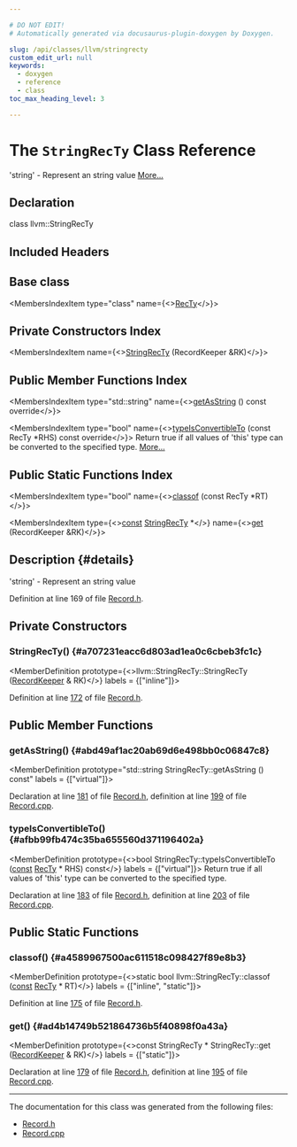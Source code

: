 ```yaml
---

# DO NOT EDIT!
# Automatically generated via docusaurus-plugin-doxygen by Doxygen.

slug: /api/classes/llvm/stringrecty
custom_edit_url: null
keywords:
  - doxygen
  - reference
  - class
toc_max_heading_level: 3

---
```





# The `StringRecTy` Class Reference

<DoxygenPage pluginConfig={pluginConfig}>

&#39;string&#39; - Represent an string value <a href="#details">More...</a>

## Declaration

<CodeBlock>class llvm::StringRecTy</CodeBlock>

## Included Headers

<IncludesList>
<IncludesListItem
  filePath="llvm/TableGen/Record.h"
  permalink="/docs/api/files/include/include/llvm/include/llvm/tablegen/record-h"
  isLocal="true" />
</IncludesList>

## Base class

<MembersIndex>

<MembersIndexItem
  type="class"
  name={<><a href="/docs/api/classes/llvm/recty">RecTy</a></>}>
</MembersIndexItem>

</MembersIndex>

## Private Constructors Index

<MembersIndex>

<MembersIndexItem
  name={<><a href="#a707231eacc6d803ad1ea0c6cbeb3fc1c">StringRecTy</a> (RecordKeeper &amp;RK)</>}>
</MembersIndexItem>

</MembersIndex>

## Public Member Functions Index

<MembersIndex>

<MembersIndexItem
  type="std::string"
  name={<><a href="#abd49af1ac20ab69d6e498bb0c06847c8">getAsString</a> () const override</>}>
</MembersIndexItem>

<MembersIndexItem
  type="bool"
  name={<><a href="#afbb99fb474c35ba655560d371196402a">typeIsConvertibleTo</a> (const RecTy &#42;RHS) const override</>}>
Return true if all values of &#39;this&#39; type can be converted to the specified type. <a href="#afbb99fb474c35ba655560d371196402a">More...</a>
</MembersIndexItem>

</MembersIndex>

## Public Static Functions Index

<MembersIndex>

<MembersIndexItem
  type="bool"
  name={<><a href="#a4589967500ac611518c098427f89e8b3">classof</a> (const RecTy &#42;RT)</>}>
</MembersIndexItem>

<MembersIndexItem
  type={<><a href="/docs/api/files/lib/lib/target/lib/target/aarch64/aarch64promoteconstant-cpp/#a90f8350fecae261c25be85d38b451bff">const</a> <a href="/docs/api/classes/llvm/stringrecty">StringRecTy</a> &#42;</>}
  name={<><a href="#ad4b14749b521864736b5f40898f0a43a">get</a> (RecordKeeper &amp;RK)</>}>
</MembersIndexItem>

</MembersIndex>

## Description {#details}

&#39;string&#39; - Represent an string value

Definition at line 169 of file <a href="/docs/api/files/include/include/llvm/include/llvm/tablegen/record-h">Record.h</a>.

<SectionDefinition>

## Private Constructors

### StringRecTy() {#a707231eacc6d803ad1ea0c6cbeb3fc1c}

<MemberDefinition
  prototype={<>llvm::StringRecTy::StringRecTy (<a href="/docs/api/classes/llvm/recordkeeper">RecordKeeper</a> &amp; RK)</>}
  labels = {["inline"]}>

Definition at line <a href="/docs/api/files/include/include/llvm/include/llvm/tablegen/record-h/#l00172">172</a> of file <a href="/docs/api/files/include/include/llvm/include/llvm/tablegen/record-h">Record.h</a>.
</MemberDefinition>

</SectionDefinition>

<SectionDefinition>

## Public Member Functions

### getAsString() {#abd49af1ac20ab69d6e498bb0c06847c8}

<MemberDefinition
  prototype="std::string StringRecTy::getAsString () const"
  labels = {["virtual"]}>

Declaration at line <a href="/docs/api/files/include/include/llvm/include/llvm/tablegen/record-h/#l00181">181</a> of file <a href="/docs/api/files/include/include/llvm/include/llvm/tablegen/record-h">Record.h</a>, definition at line <a href="/docs/api/files/lib/lib/tablegen/record-cpp/#l00199">199</a> of file <a href="/docs/api/files/lib/lib/tablegen/record-cpp">Record.cpp</a>.
</MemberDefinition>

### typeIsConvertibleTo() {#afbb99fb474c35ba655560d371196402a}

<MemberDefinition
  prototype={<>bool StringRecTy::typeIsConvertibleTo (<a href="/docs/api/files/lib/lib/target/lib/target/aarch64/aarch64promoteconstant-cpp/#a90f8350fecae261c25be85d38b451bff">const</a> <a href="/docs/api/classes/llvm/recty">RecTy</a> &#42; RHS) const</>}
  labels = {["virtual"]}>
Return true if all values of &#39;this&#39; type can be converted to the specified type.

Declaration at line <a href="/docs/api/files/include/include/llvm/include/llvm/tablegen/record-h/#l00183">183</a> of file <a href="/docs/api/files/include/include/llvm/include/llvm/tablegen/record-h">Record.h</a>, definition at line <a href="/docs/api/files/lib/lib/tablegen/record-cpp/#l00203">203</a> of file <a href="/docs/api/files/lib/lib/tablegen/record-cpp">Record.cpp</a>.
</MemberDefinition>

</SectionDefinition>

<SectionDefinition>

## Public Static Functions

### classof() {#a4589967500ac611518c098427f89e8b3}

<MemberDefinition
  prototype={<>static bool llvm::StringRecTy::classof (<a href="/docs/api/files/lib/lib/target/lib/target/aarch64/aarch64promoteconstant-cpp/#a90f8350fecae261c25be85d38b451bff">const</a> <a href="/docs/api/classes/llvm/recty">RecTy</a> &#42; RT)</>}
  labels = {["inline", "static"]}>

Definition at line <a href="/docs/api/files/include/include/llvm/include/llvm/tablegen/record-h/#l00175">175</a> of file <a href="/docs/api/files/include/include/llvm/include/llvm/tablegen/record-h">Record.h</a>.
</MemberDefinition>

### get() {#ad4b14749b521864736b5f40898f0a43a}

<MemberDefinition
  prototype={<>const StringRecTy &#42; StringRecTy::get (<a href="/docs/api/classes/llvm/recordkeeper">RecordKeeper</a> &amp; RK)</>}
  labels = {["static"]}>

Declaration at line <a href="/docs/api/files/include/include/llvm/include/llvm/tablegen/record-h/#l00179">179</a> of file <a href="/docs/api/files/include/include/llvm/include/llvm/tablegen/record-h">Record.h</a>, definition at line <a href="/docs/api/files/lib/lib/tablegen/record-cpp/#l00195">195</a> of file <a href="/docs/api/files/lib/lib/tablegen/record-cpp">Record.cpp</a>.
</MemberDefinition>

</SectionDefinition>

<hr/>

The documentation for this class was generated from the following files:

<ul>
<li><a href="/docs/api/files/include/include/llvm/include/llvm/tablegen/record-h">Record.h</a></li>
<li><a href="/docs/api/files/lib/lib/tablegen/record-cpp">Record.cpp</a></li>
</ul>

</DoxygenPage>
